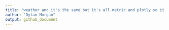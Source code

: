 ```yaml
---
title: "weather and it's the same but it's all metric and plotly so it's not"
author: "Dylan Morgan"
output: github_document
---
```

